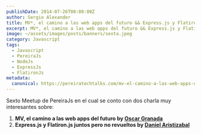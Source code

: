 ```yaml
---
publishDate: 2014-07-26T00:00:00Z
author: Sergio Alexander
title: MV*, el camino a las web apps del futuro && Express.js y Flatiron.js juntos pero no revueltos
excerpt: MV*, el camino a las web apps del futuro && Express.js y Flatiron.js juntos pero no revueltos.
image: ~/assets/images/posts/banners/sexta.jpeg
category: Javascript
tags:
  - Javascript
  - PereiraJs
  - NodeJs
  - ExpressJs
  - FlatironJs
metadata:
  canonical: https://pereiratechtalks.com/mv-el-camino-a-las-web-apps-del-futuro/
---
```


Sexto Meetup de PereiraJs en el cual se conto con dos charla muy interesantes sobre:

1. **MV, el camino a las web apps del futuro by [Oscar Granada](https://twitter.com/oagranada)**
2. **Express.js y Flatiron.js juntos pero no revueltos by [Daniel Aristizabal](https://twitter.com/cronopio2)**
